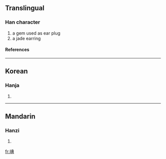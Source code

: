 ==Translingual==
===Han character===
{{Han char|rn=96|rad=玉|as=08|sn=12|four=1518<sub>1</sub>|canj=一土廿月金 (MGTBC)}}
# a gem used as ear plug
# a jade earring
====References====
{{Han ref|kx=0734.170|dkj=21056|dj=1146.190|hdz=21122.030|uh=7420|ud=29728|bh=DAA9|bd=55977}}

----
==Korean==
===Hanja===
{{ko-hanja|hangeul=전|eumhun=|rv=jeon|mr=chŏn|y=cen}}
# {{defn|Korean}}

----
==Mandarin==
===Hanzi===
{{cmn-hanzi|pin=[[diǎn]] (dian3)|wg=tien<sup>3</sup>}}
# {{defn|Mandarin}}

[[fr:琠]]
